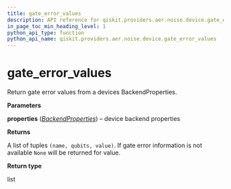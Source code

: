 ```yaml
---
title: gate_error_values
description: API reference for qiskit.providers.aer.noise.device.gate_error_values
in_page_toc_min_heading_level: 1
python_api_type: function
python_api_name: qiskit.providers.aer.noise.device.gate_error_values
---
```


# gate\_error\_values

<Function id="qiskit.providers.aer.noise.device.gate_error_values" name="gate_error_values" isDedicatedPage={true} github="https://github.com/qiskit/qiskit-aer/tree/stable/0.5/qiskit/providers/aer/noise/device/parameters.py" signature="gate_error_values(properties)">
  Return gate error values from a devices BackendProperties.

  **Parameters**

  **properties** ([*BackendProperties*](qiskit.providers.models.BackendProperties "qiskit.providers.models.BackendProperties")) – device backend properties

  **Returns**

  A list of tuples `(name, qubits, value)`. If gate error information is not available `None` will be returned for value.

  **Return type**

  list
</Function>

